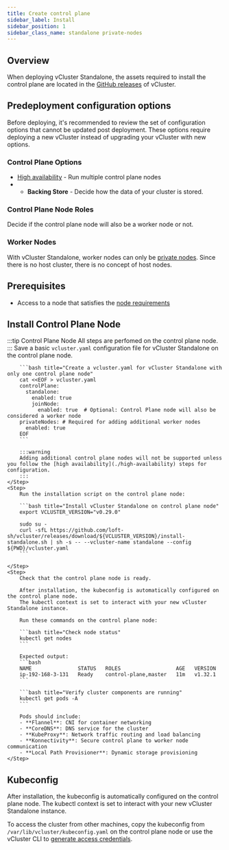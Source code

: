```yaml
---
title: Create control plane
sidebar_label: Install
sidebar_position: 1
sidebar_class_name: standalone private-nodes
---
```




<TenancySupport standalone="true" />

## Overview 

When deploying vCluster Standalone, the assets required to install the control plane are located in 
the [GitHub releases](https://github.com/loft-sh/vcluster/releases) of vCluster. 

## Predeployment configuration options

Before deploying, it's recommended to review the set of configuration options
 that cannot be updated post deployment. These options require deploying a new 
 vCluster instead of upgrading your vCluster with new options.

### Control Plane Options

* [High availability](./high-availability) - Run multiple control plane nodes
* - **Backing Store** - Decide how the data of your cluster is stored.
   <BackingStoreYAMLOptions />

### Control Plane Node Roles

Decide if the control plane node will also be a worker node or not. 

### Worker Nodes

 With vCluster Standalone, worker nodes can only be [private nodes](../../worker-nodes/private-nodes). Since there is no host cluster, 
 there is no concept of host nodes. 

## Prerequisites

- Access to a node that satisfies the [node requirements](./node-requirements) 

## Install Control Plane Node

:::tip Control Plane Node
All steps are perfomed on the control plane node.
:::
<Flow>
    <Step>
        Save a basic `vcluster.yaml` configuration file for vCluster Standalone on the control plane node.

        ```bash title="Create a vcluster.yaml for vCluster Standalone with only one control plane node"   
        cat <<EOF > vcluster.yaml
        controlPlane:
          standalone:
            enabled: true
            joinNode:
              enabled: true  # Optional: Control Plane node will also be considered a worker node 
        privateNodes: # Required for adding additional worker nodes
          enabled: true
        EOF
        ```

        :::warning 
        Adding additional control plane nodes will not be supported unless you follow the [high availability](./high-availability) steps for configuration.
        :::
    </Step>
    <Step>
        Run the installation script on the control plane node:

        ```bash title="Install vCluster Standalone on control plane node"
        export VCLUSTER_VERSION="v0.29.0"
        
        sudo su -
        curl -sfL https://github.com/loft-sh/vcluster/releases/download/${VCLUSTER_VERSION}/install-standalone.sh | sh -s -- --vcluster-name standalone --config ${PWD}/vcluster.yaml
        ```

    </Step>
    <Step>
        Check that the control plane node is ready. 
        
        After installation, the kubeconfig is automatically configured on the control plane node.
        The kubectl context is set to interact with your new vCluster Standalone instance.

        Run these commands on the control plane node:

        ```bash title="Check node status"
        kubectl get nodes
        ```
        
        Expected output:
        ```bash
        NAME               STATUS   ROLES                  AGE   VERSION
        ip-192-168-3-131   Ready    control-plane,master   11m   v1.32.1
        ```
        
        ```bash title="Verify cluster components are running"
        kubectl get pods -A
        ```

        Pods should include:
        - **Flannel**: CNI for container networking
        - **CoreDNS**: DNS service for the cluster
        - **KubeProxy**: Network traffic routing and load balancing
        - **Konnectivity**: Secure control plane to worker node communication
        - **Local Path Provisioner**: Dynamic storage provisioning
    </Step>

</Flow>

<StandaloneFlags />

## Kubeconfig

After installation, the kubeconfig is automatically configured on the control plane node. The kubectl context is set to interact with your new vCluster Standalone instance.

To access the cluster from other machines, copy the kubeconfig from `/var/lib/vcluster/kubeconfig.yaml` on the control plane node or use the vCluster CLI to [generate access credentials](../../../manage/accessing-vcluster).


